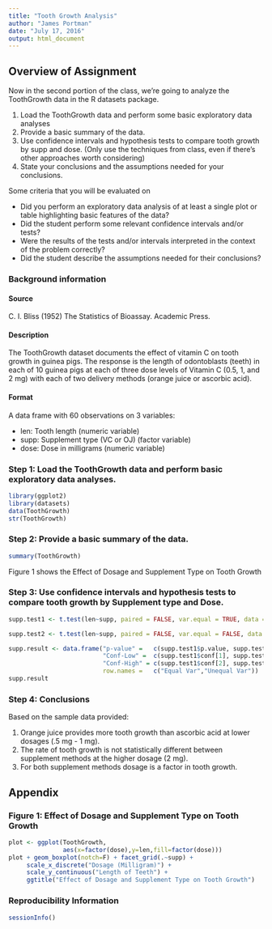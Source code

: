 ```yaml
---
title: "Tooth Growth Analysis"
author: "James Portman"
date: "July 17, 2016"
output: html_document
---
```


## Overview of Assignment
Now in the second portion of the class, we're going to analyze the ToothGrowth data in the R datasets package.

1. Load the ToothGrowth data and perform some basic exploratory data analyses
2. Provide a basic summary of the data.
3. Use confidence intervals and hypothesis tests to compare tooth growth by supp and dose. (Only use the techniques from class, even if there's other approaches worth considering)
4. State your conclusions and the assumptions needed for your conclusions.

Some criteria that you will be evaluated on

* Did you perform an exploratory data analysis of at least a single plot or table highlighting basic features of the data?
* Did the student perform some relevant confidence intervals and/or tests?
* Were the results of the tests and/or intervals interpreted in the context of the problem correctly?
* Did the student describe the assumptions needed for their conclusions?

### Background information
#### Source
C. I. Bliss (1952) The Statistics of Bioassay. Academic Press.

#### Description
The ToothGrowth dataset documents the effect of vitamin C on tooth growth in guinea pigs. The response is the length of odontoblasts (teeth) in each of 10 guinea pigs at each of three dose levels of Vitamin C (0.5, 1, and 2 mg) with each of two delivery methods (orange juice or ascorbic acid).

#### Format
A data frame with 60 observations on 3 variables:

* len: Tooth length (numeric variable)
* supp: Supplement type (VC or OJ) (factor variable)
* dose: Dose in milligrams (numeric variable)


### Step 1: Load the ToothGrowth data and perform basic exploratory data analyses.

```r
library(ggplot2)
library(datasets)
data(ToothGrowth)
str(ToothGrowth)
```

### Step 2: Provide a basic summary of the data.
```r
summary(ToothGrowth)
```

Figure 1 shows the Effect of Dosage and Supplement Type on Tooth Growth

### Step 3: Use confidence intervals and hypothesis tests to compare tooth growth by Supplement type and Dose.

```r
supp.test1 <- t.test(len~supp, paired = FALSE, var.equal = TRUE, data = ToothGrowth)

supp.test2 <- t.test(len~supp, paired = FALSE, var.equal = FALSE, data = ToothGrowth)

supp.result <- data.frame("p-value" =   c(supp.test1$p.value, supp.test2$p.value),
                          "Conf-Low" =  c(supp.test1$conf[1], supp.test2$conf[1]),
                          "Conf-High" = c(supp.test1$conf[2], supp.test2$conf[2]),
                          row.names =   c("Equal Var","Unequal Var"))
supp.result
```

### Step 4: Conclusions
Based on the sample data provided:

1. Orange juice provides more tooth growth than ascorbic acid at lower dosages (.5 mg - 1 mg).
2. The rate of tooth growth is not statistically different between supplement methods at the higher dosage (2 mg).
3. For both supplement methods dosage is a factor in tooth growth.

## Appendix

### Figure 1: Effect of Dosage and Supplement Type on Tooth Growth

```r
plot <- ggplot(ToothGrowth, 
               aes(x=factor(dose),y=len,fill=factor(dose)))
plot + geom_boxplot(notch=F) + facet_grid(.~supp) +
     scale_x_discrete("Dosage (Milligram)") +   
     scale_y_continuous("Length of Teeth") +  
     ggtitle("Effect of Dosage and Supplement Type on Tooth Growth")
```

### Reproducibility Information

```r
sessionInfo()
```
